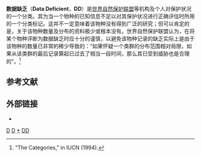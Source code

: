 {{模板:保护现状}}
'''数据缺乏'''（'''Data Deficient'''，'''DD'''）是[[世界自然保护联盟|世界自然保护联盟]]等机构及个人对保护状况的一个分类。其为当一个物种的已知信息不足以对其保护状况进行正确评估时所用的一个分类标记。这并不一定意味着该物种没有得到广泛的研究；但可以肯定的是，关于该物种数量及分布的资料极少或根本没有。世界自然保护联盟认为，在将某个物种评断为数据缺乏时应十分的谨慎，以避免该物种记录的缺乏实际上是由于该物种的数量已非常的稀少导致的：“如果怀疑一个类群的分布范围相对局限，如果从该类群的最后记录算起已过去了相当一段时间，那么其已受到威胁也是合理的”。<ref>"The Categories," in IUCN (1994).</ref>

== 参考文献 ==
{{Reflist}}

==外部链接==
* {{cite web |title=2001 Categories & Criteria (version 3.1) |work=2014 IUCN Red List |access-date=2014-08-26 |year=2001 |url=http://www.iucnredlist.org/technical-documents/categories-and-criteria/2001-categories-criteria |author=IUCN |archive-date=2014-09-24 |archive-url=https://web.archive.org/web/20140924074135/http://www.iucnredlist.org/technical-documents/categories-and-criteria/2001-categories-criteria |dead-url=no }}

[[Category:國際自然保護聯盟|D]]
[[Category:IUCN红色名录|D]]
[[Category:IUCN红色名录数据缺乏物种|*]]
[[Category:保护现状|DD]]